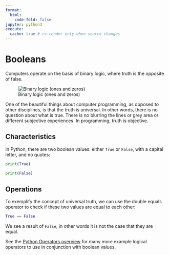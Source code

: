 ```yaml
---
format:
  html:
    code-fold: false
jupyter: python3
execute:
  cache: true # re-render only when source changes
---
```


# Booleans

Computers operate on the basis of binary logic, where truth is the opposite of false.

![Binary logic (ones and zeros)](../../../images/binary-logic.png)

One of the beautiful things about computer programming, as opposed to other disciplines, is that the truth is universal. In other words, there is no question about what is true. There is no blurring the lines or grey area or different subjective experiences. In programming, truth is objective.

## Characteristics

In Python, there are two boolean values: either `True` or `False`, with a capital letter, and no quotes:

```python
print(True)
```

```python
print(False)
```


## Operations

To exemplify the concept of universal truth, we can use the double equals operator to check if these two values are equal to each other:


```python
True == False
```

We see a result of `False`, in other words it is not the case that they are equal.

See the [Python Operators overview](../python-operators.qmd) for many more example logical operators to use in conjunction with boolean values.
